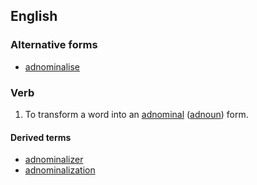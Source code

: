 ==English==

===Alternative forms===
*[[adnominalise]]

===Verb===
{{en-verb|adnominaliz|ing}}

# {{context|linguistics}} To transform a word into an [[adnominal]] ([[adnoun]]) form.

====Derived terms====
*[[adnominalizer]]
*[[adnominalization]]